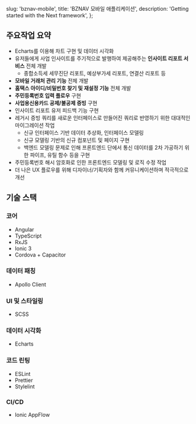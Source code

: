   slug: 'bznav-mobile',
  title: 'BZNAV 모바일 애플리케이션',
  description: 'Getting started with the Next framework',
};


## 주요작업 요약

- Echarts를 이용해 차트 구현 및 데이터 시각화
- 유저들에게 사업 인사이트를 주기적으로 발행하여 제공해주는 **인사이트 리포트 서비스** 전체 개발
  - 종합소득세 세무진단 리포트, 예상부가세 리포트, 연결산 리포트 등
- **모바일 거래처 관리 기능** 전체 개발
- **홈택스 아이디/비밀번호 찾기 및 재설정 기능** 전체 개발
- **주민등록번호 입력 플로우** 구현
- **사업용신용카드 공제/불공제 증빙** 구현
- 인사이트 리포트 유저 피드백 기능 구현
- 레거시 증빙 쿼리를 새로운 인터페이스로 만들어진 쿼리로 반영하기 위한 대대적인 마이그레이션 작업
  - 신규 인터페이스 기반 데이터 추상화, 인터페이스 모델링
  - 신규 모델링 기반의 신규 컴포넌트 및 페이지 구현
  - 백엔드 모델링 문제로 인해 프론트엔드 단에서 통신 데이터를 2차 가공하기 위한 파이프, 유틸 함수 등을 구현
- 주민등록번호 해시 암호화로 인한 프론트엔드 모델링 및 로직 수정 작업
- 더 나은 UX 플로우를 위해 디자이너/기획자와 함께 커뮤니케이션하며 적극적으로 개선

## 기술 스택

### 코어

- Angular
- TypeScript
- RxJS
- Ionic 3
- Cordova + Capacitor

### 데이터 패칭
- Apollo Client

### UI 및 스타일링

- SCSS

### 데이터 시각화

- Echarts

### 코드 린팅

- ESLint
- Prettier
- Stylelint

### CI/CD

- Ionic AppFlow